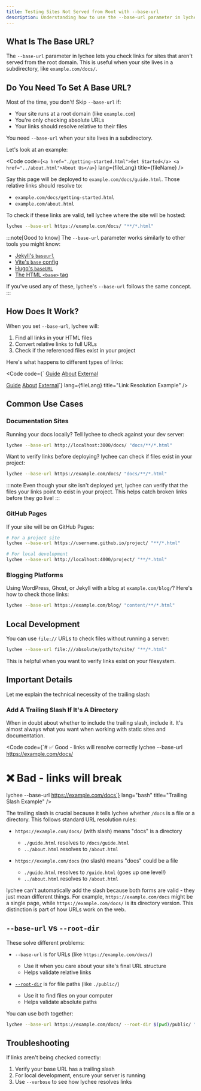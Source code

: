 ```yaml
---
title: Testing Sites Not Served from Root with --base-url
description: Understanding how to use the --base-url parameter in lychee
---
```



## What Is The Base URL?

The `--base-url` parameter in lychee lets you check links for sites that aren't
served from the root domain. This is useful when your site lives in a
subdirectory, like `example.com/docs/`.

## Do You Need To Set A Base URL?

Most of the time, you don't! Skip `--base-url` if:

- Your site runs at a root domain (like `example.com`)
- You're only checking absolute URLs
- Your links should resolve relative to their files

You need `--base-url` when your site lives in a subdirectory.

Let's look at an example:

<Code
  code={`<a href="./getting-started.html">Get Started</a>
<a href="../about.html">About Us</a>`}
  lang={fileLang}
  title={fileName}
/>

Say this page will be deployed to `example.com/docs/guide.html`. Those relative links should resolve to:

- `example.com/docs/getting-started.html`
- `example.com/about.html`

To check if these links are valid, tell lychee where the site will be hosted:

```bash
lychee --base-url https://example.com/docs/ "**/*.html"
```

:::note[Good to know]
The `--base-url` parameter works similarly to other tools you might know:

- [Jekyll's `baseurl`](https://jekyllrb.com/docs/configuration/options/)
- [Vite's `base` config](https://vike.dev/base-url#base)
- [Hugo's `baseURL`](https://gohugo.io/methods/site/baseurl/)
- [The HTML `<base>` tag](https://www.w3schools.com/tags/tag_base.asp)

If you've used any of these, lychee's `--base-url` follows the same concept.
:::

## How Does It Work?

When you set `--base-url`, lychee will:

1. Find all links in your HTML files
2. Convert relative links to full URLs
3. Check if the referenced files exist in your project

Here's what happens to different types of links:

<Code
  code={`<!-- Original links -->
<a href="./guide.html">Guide</a>
<a href="../about.html">About</a>
<a href="https://other.com">External</a>

<!-- After --base-url https://example.com/docs/ -->

<a href="https://example.com/docs/guide.html">Guide</a>
<a href="https://example.com/about.html">About</a>
<a href="https://other.com">External</a>`} lang={fileLang}
title="Link Resolution Example" />

## Common Use Cases

### Documentation Sites

Running your docs locally? Tell lychee to check against your dev server:

```bash
lychee --base-url http://localhost:3000/docs/ "docs/**/*.html"
```

Want to verify links before deploying? lychee can check if files exist in your project:

```bash
lychee --base-url https://example.com/docs/ "docs/**/*.html"
```

:::note
Even though your site isn't deployed yet, lychee can verify that the files your links point to exist in your project. This helps catch broken links before they go live!
:::

### GitHub Pages

If your site will be on GitHub Pages:

```bash
# For a project site
lychee --base-url https://username.github.io/project/ "**/*.html"

# For local development
lychee --base-url http://localhost:4000/project/ "**/*.html"
```

### Blogging Platforms

Using WordPress, Ghost, or Jekyll with a blog at `example.com/blog/`? Here's how to check those links:

```bash
lychee --base-url https://example.com/blog/ "content/**/*.html"
```

## Local Development

You can use `file://` URLs to check files without running a server:

```bash
lychee --base-url file:///absolute/path/to/site/ "**/*.html"
```

This is helpful when you want to verify links exist on your filesystem.

## Important Details

Let me explain the technical necessity of the trailing slash:

### Add A Trailing Slash If It's A Directory

When in doubt about whether to include the trailing slash, include it. It's almost always what you want when working with static sites and documentation.

<Code
  code={`# ✅ Good - links will resolve correctly
lychee --base-url https://example.com/docs/
# ❌ Bad - links will break
lychee --base-url https://example.com/docs`}
  lang="bash"
  title="Trailing Slash Example"
/>

The trailing slash is crucial because it tells lychee whether `/docs` is a file or a directory. This follows standard URL resolution rules:

- `https://example.com/docs/` (with slash) means "docs" is a directory

  - `./guide.html` resolves to `/docs/guide.html`
  - `../about.html` resolves to `/about.html`

- `https://example.com/docs` (no slash) means "docs" could be a file
  - `./guide.html` resolves to `/guide.html` (goes up one level!)
  - `../about.html` resolves to `/about.html`

lychee can't automatically add the slash because both forms are valid - they just mean different things. For example, `https://example.com/docs` might be a single page, while `https://example.com/docs/` is its directory version. This distinction is part of how URLs work on the web.

## `--base-url` vs `--root-dir`

These solve different problems:

- `--base-url` is for URLs (like `https://example.com/docs/`)

  - Use it when you care about your site's final URL structure
  - Helps validate relative links

- [`--root-dir`](/recipes/root-dir) is for file paths (like `./public/`)
  - Use it to find files on your computer
  - Helps validate absolute paths

You can use both together:

```bash
lychee --base-url https://example.com/docs/ --root-dir $(pwd)/public/ "public/**/*.html"
```

## Troubleshooting

If links aren't being checked correctly:

1. Verify your base URL has a trailing slash
2. For local development, ensure your server is running
3. Use `--verbose` to see how lychee resolves links

